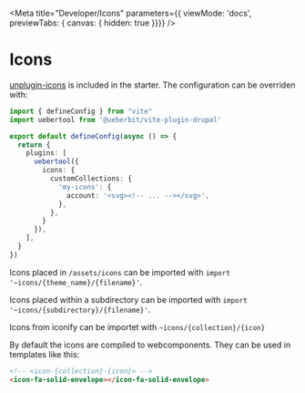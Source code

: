 
<Meta title="Developer/Icons"
  parameters={{ viewMode: 'docs', previewTabs: { canvas: { hidden: true }}}}
/>

# Icons

[unplugin-icons](https://github.com/antfu/unplugin-icons) is included in the starter. The configuration can be overriden with:

```ts
import { defineConfig } from "vite"
import uebertool from '@ueberbit/vite-plugin-drupal'

export default defineConfig(async () => {
  return {
    plugins: [
      uebertool({
        icons: {
          customCollections: {
            'my-icons': {
              account: '<svg><!-- ... --></svg>',
            },
          },
        }
      }),
    ],
  }
})
```

Icons placed in `/assets/icons` can be imported with `import '~icons/{theme_name}/{filename}'`.

Icons placed within a subdirectory can be imported with `import '~icons/{subdirectory}/{filename}'`.

Icons from iconify can be importet with `~icons/{collection}/{icon}`

By default the icons are compiled to webcomponents. They can be used in templates like this:

```html
<!-- <icon-{collection}-{icon}> -->
<icon-fa-solid-envelope></icon-fa-solid-envelope>
```
